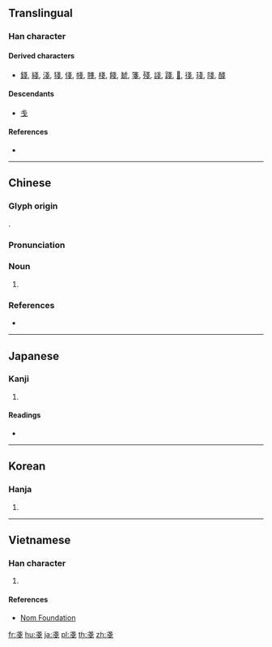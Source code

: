{{character info/new}}
{{also|戋|㦮}}
==Translingual==

===Han character===
{{Han char|rn=62|rad=戈|as=04|sn=8|four=53503|canj=II|ids=⿱戈戈}}

====Derived characters====
* [[錢]], [[綫]], [[淺]], [[㹽]], [[俴]], [[帴]], [[賤]], [[棧]], [[餞]], [[虦]], [[箋]], [[殘]], [[諓]], [[踐]], [[𧗸]], [[㣤]], [[琖]], [[䧖]], [[醆]]

====Descendants====
* [[戋]]

====References====
* {{Han ref|kx=0412.140|dkj=11559|dj=0754.120|hdz=21402.060|uh=6214|ud=25108|bh=CCB1|bd=52401}}

----

==Chinese==
{{zh-forms|s=戋}}

===Glyph origin===
{{Han etym}}
{{Han compound|戈|戈|ls=ic}}.

===Pronunciation===
{{zh-pron
|m=jiān
|c=zin1
|mn=chân/chian
|mc=y
|oc=y
|ma=
|cat=n
}}

===Noun===
{{zh-noun}}

# {{zh-only used in|戔戔|the [[appearance]] of being small; the appearance of accumulation}}

===References===
* {{R:twedu|B01231}}

----

==Japanese==

===Kanji===
{{ja-kanji|grade=|rs=戈04}}

# {{defn|lang=ja|sort=戈04}}

====Readings====
* {{ja-readings|on=[[さん]] (san), [[せん]] (sen), [[ざん]] (zan)|kun=[[そこなう]] (sokonau), [[あまり]] (amari), [[せまい]] (semai)}}

----

==Korean==

===Hanja===
{{ko-hanja|hangeul=잔|eumhun=|rv=jan|mr=chan|y=can}}

# {{defn|lang=ko|sort=戈04}}

----

==Vietnamese==

===Han character===
{{vi-readings|rs=戈04|hanviet=tiên}}

# {{defn|lang=vi|sort=戈04}}

====References====
* [http://nomfoundation.org/common/nom_details.php?codepoint=6214 Nom Foundation]

[[fr:戔]]
[[hu:戔]]
[[ja:戔]]
[[pl:戔]]
[[th:戔]]
[[zh:戔]]
